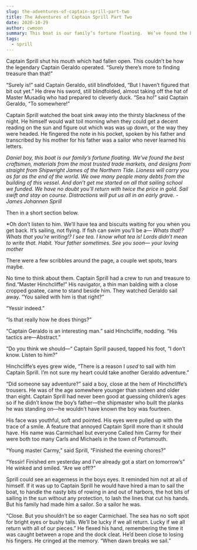 ```yaml
---
slug: the-adventures-of-captain-sprill-part-two
title: The Adventures of Captain Sprill Part Two
date: 2020-10-29
author: cwmoon
summary: This boat is our family’s fortune floating.  We’ve found the best craftsmen, materials from the most trusted trade markets, and designs from straight from Shipwright James of the Northern Tide.  Lioness will carry you as far as the end of the world. We owe many people many debts from the building of this vessel. 
tags:
  - sprill
---
```



Captain Sprill shut his mouth which had fallen open.  This couldn’t be how the legendary Captain Geraldo operated. “Surely there’s more to finding treasure than that!” 

“Surely is!” said Captain Geraldo, still blindfolded, “But I haven’t figured that bit out yet.”  He drew his sword, still blindfolded, almost taking off the hat of Master Musadiq who had prepared to cleverly duck. “Sea ho!” said Captain Geraldo, “To somewhere!”

Captain Sprill watched the boat sink away into the thirsty blackness of the night.  He himself would wait toil morning when they could get a decent reading on the sun and figure out which was was up down, or the way they were headed.  He fingered the note in his pocket, spoken by his father and transcribed by his mother for his father was a sailor who never learned his letters.

*Daniel boy, this boat is our family’s fortune floating.  We’ve found the best craftsmen, materials from the most trusted trade markets, and designs from straight from Shipwright James of the Northern Tide.  Lioness will carry you as far as the end of the world. We owe many people many debts from the building of this vessel.  And don’t get me started on all that sailing school we funded.  We have no doubt you’ll return with twice the price in gold.  Sail swift and stay on course.  Distractions will put us all in an early grave. - James Johannen Sprill*

Then in a short section below. 

*Oh don’t listen to him.  We’ll have tea and biscuits waiting for you when you get back. It’s sailing, not flying.  If fish can swim you’ll be a—
*Whats that!?  Whats that you’re writing!?  I see tea.  I know what tea is!*
*Lords didn’t mean to write that.  Habit.  Your father sometimes. See you soon— your loving mother*

There were a few scribbles around the page, a couple wet spots, tears maybe.

No time to think about them.  Captain Sprill had a crew to run and treasure to find.“Master Hinchcliffe!”  His navigator, a thin man balding with a close cropped goatee, came to stand beside him.  They watched Geraldo sail away. “You sailed with him is that right?”

“Yessir indeed.”

“Is that really how he does things?”

“Captain Geraldo is an interesting man.” said Hinchcliffe, nodding. “His tactics are—Abstract.”

“Do you think we should—“ Captain Sprill paused, tapped his foot, “I don’t know.  Listen to him?”

Hinchcliffe’s eyes grew wide, “There is a reason I *used* to sail with him Captain Sprill.  I’m not sure my heart could take another Geraldo adventure.”

“Did someone say adventure?” said a boy, close at the hem of Hinchcliffe’s trousers.  He was of the age somewhere younger than sixteen and older than eight.  Captain Sprill had never been good at guessing children’s ages so if he didn’t know the boy’s father—the shipmaster who built the planks he was standing on—he wouldn’t have known the boy was fourteen.

His face was youthful, soft and pointed.  His eyes were pulled up with the trace of a smile.  A feature that annoyed Captain Sprill more than it should have.  His name was Carmichael but everyone Called him Carmy for their were both too many Carls and Michaels in the town of Portsmouth. 

“Young master Carmy,” said Sprill, “Finished the evening chores?” 

“Yessir! Finished em yesterday and I’ve already got a start on tomorrow’s” He winked and smiled.  “Are we off!?” 

Sprill could see an eagerness in the boys eyes.  It reminded him not at all of himself.  If it was up to Captain Sprill he would have hired a man to sail the boat, to handle the nasty bits of rowing in and out of harbors, the hot bits of sailing in the sun without any protection, to lash the lines that cut his hands.  But his family had made him a sailor.  So a sailor he was. 

“Close.  But you shouldn’t be so eager Carmichael.  The sea has no soft spot for bright eyes or bushy tails.  We’ll be lucky if we all return.  Lucky if we all return with all of our pieces.” He flexed his hand, remembering the time it was caught between a rope and the dock cleat.  He’d been close to losing his fingers.  He cringed at the memory.  “When dawn breaks we sail.”

